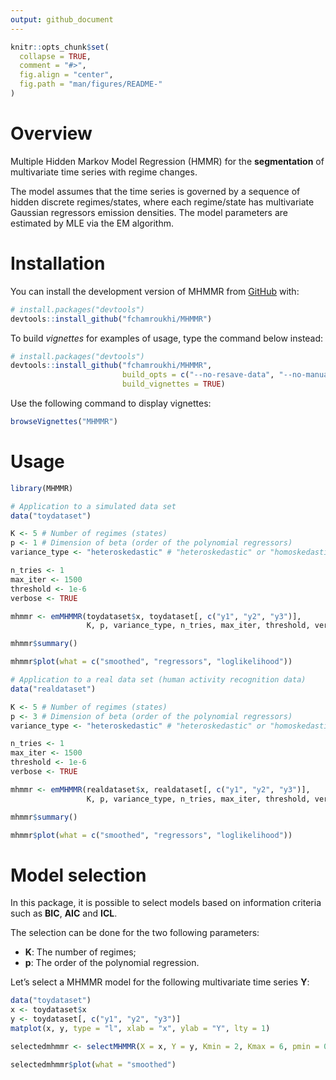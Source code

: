 ```yaml
---
output: github_document
---
```


<!-- README.md is generated from README.Rmd. Please edit that file -->

```r
knitr::opts_chunk$set(
  collapse = TRUE,
  comment = "#>",
  fig.align = "center",
  fig.path = "man/figures/README-"
)
```

<!-- badges: start -->
<!-- badges: end -->

# Overview

Multiple Hidden Markov Model Regression (HMMR) for the **segmentation** of
multivariate time series with regime changes.

The model assumes that the time series is governed by a sequence of hidden 
discrete regimes/states, where each regime/state has multivariate Gaussian 
regressors emission densities. The model parameters are estimated by MLE via 
the EM algorithm.

# Installation

You can install the development version of MHMMR from [GitHub](https://github.com/) with:

```r
# install.packages("devtools")
devtools::install_github("fchamroukhi/MHMMR")
```

To build *vignettes* for examples of usage, type the command below instead:

```r
# install.packages("devtools")
devtools::install_github("fchamroukhi/MHMMR", 
                         build_opts = c("--no-resave-data", "--no-manual"), 
                         build_vignettes = TRUE)
```

Use the following command to display vignettes:

```r
browseVignettes("MHMMR")
```

# Usage

```r
library(MHMMR)
```

```r
# Application to a simulated data set
data("toydataset")

K <- 5 # Number of regimes (states)
p <- 1 # Dimension of beta (order of the polynomial regressors)
variance_type <- "heteroskedastic" # "heteroskedastic" or "homoskedastic" model

n_tries <- 1
max_iter <- 1500
threshold <- 1e-6
verbose <- TRUE

mhmmr <- emMHMMR(toydataset$x, toydataset[, c("y1", "y2", "y3")],
                 K, p, variance_type, n_tries, max_iter, threshold, verbose)

mhmmr$summary()

mhmmr$plot(what = c("smoothed", "regressors", "loglikelihood"))
```

```r
# Application to a real data set (human activity recognition data)
data("realdataset")

K <- 5 # Number of regimes (states)
p <- 3 # Dimension of beta (order of the polynomial regressors)
variance_type <- "heteroskedastic" # "heteroskedastic" or "homoskedastic" model

n_tries <- 1
max_iter <- 1500
threshold <- 1e-6
verbose <- TRUE

mhmmr <- emMHMMR(realdataset$x, realdataset[, c("y1", "y2", "y3")],
                 K, p, variance_type, n_tries, max_iter, threshold, verbose)

mhmmr$summary()

mhmmr$plot(what = c("smoothed", "regressors", "loglikelihood"))
```

# Model selection

In this package, it is possible to select models based on information criteria 
such as **BIC**, **AIC** and **ICL**.

The selection can be done for the two following parameters:

 * **K**: The number of regimes;
 * **p**: The order of the polynomial regression.
 
Let's select a MHMMR model for the following multivariate time series **Y**:

```r
data("toydataset")
x <- toydataset$x
y <- toydataset[, c("y1", "y2", "y3")]
matplot(x, y, type = "l", xlab = "x", ylab = "Y", lty = 1)
```

```r
selectedmhmmr <- selectMHMMR(X = x, Y = y, Kmin = 2, Kmax = 6, pmin = 0, pmax = 3)

selectedmhmmr$plot(what = "smoothed")
```
